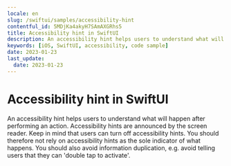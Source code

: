 ```yaml
---
locale: en
slug: /swiftui/samples/accessibility-hint
contentful_id: 5MDjKa4akyH7SAmAXGRhs5
title: Accessibility hint in SwiftUI
description: An accessibility hint helps users to understand what will happen after performing an action.
keywords: [iOS, SwiftUI, accessibility, code sample]
date: 2023-01-23
last_update:
  date: 2023-01-23
---
```


# Accessibility hint in SwiftUI

An accessibility hint helps users to understand what will happen after performing an action. Accessibility hints are announced by the screen reader. Keep in mind that users can turn off accessibility hints. You should therefore not rely on accessibility hints as the sole indicator of what happens. You should also avoid information duplication, e.g. avoid telling users that they can 'double tap to activate'.

<CodeSample id="accessibility-hint" platform="swiftui" locale="en"/>
